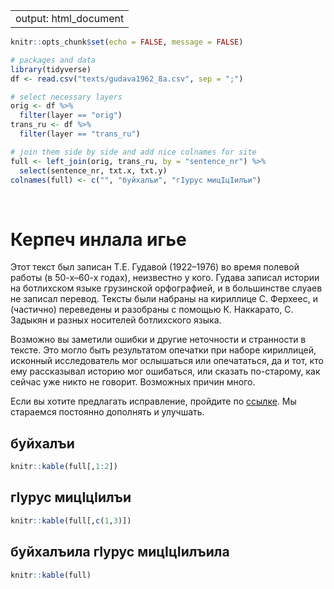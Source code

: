 
---
output: html_document
---

```r
knitr::opts_chunk$set(echo = FALSE, message = FALSE)

# packages and data
library(tidyverse)
df <- read.csv("texts/gudava1962_8a.csv", sep = ";")

# select necessary layers
orig <- df %>%
  filter(layer == "orig")
trans_ru <- df %>%
  filter(layer == "trans_ru")

# join them side by side and add nice colnames for site
full <- left_join(orig, trans_ru, by = "sentence_nr") %>%
  select(sentence_nr, txt.x, txt.y)
colnames(full) <- c("", "буйхалъи", "гIурус мицIцIилъи")

```

<br>

# Керпеч инлала игье {.tabset}

<div style="max-width:650px;text-align:left">

Этот текст был записан Т.Е. Гудавой (1922--1976) во время полевой работы (в 50-х--60-х годах), неизвестно у кого. Гудава записал истории на ботлихском языке грузинской орфографией, и в большинстве слуаев не записал перевод. Тексты были набраны на кириллице С. Ферхеес, и (частично) переведены и разобраны с помощью К. Наккарато, С. Задыкян и разных носителей ботлихского языка.

Возможно вы заметили ошибки и другие неточности и странности в тексте. Это могло быть результатом опечатки при наборе кириллицей, исконный исследователь мог ослышаться или опечататься, да и тот, кто ему рассказывал историю мог ошибаться, или сказать по-старому, как сейчас уже никто не говорит. Возможных причин много.

Если вы хотите предлагать исправление, пройдите по [ссылке](https://forms.gle/EryJEpjoy9wqtCwq8). Мы стараемся постоянно дополнять и улучшать.

## буйхалъи

```r
knitr::kable(full[,1:2])
```

## гIурус мицIцIилъи

```r
knitr::kable(full[,c(1,3)])
```

## буйхалъила гIурус мицIцIилъила

```r
knitr::kable(full)
```

<br>